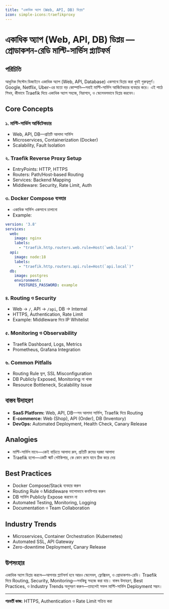 ```yaml
---
title: "একাধিক অ্যাপ (Web, API, DB) ডিপ্লয়"
icon: simple-icons:traefikproxy
---
```


# একাধিক অ্যাপ (Web, API, DB) ডিপ্লয় — প্রোডাকশন-রেডি মাল্টি-সার্ভিস প্ল্যাটফর্ম

## পরিচিতি

আধুনিক সিস্টেম ডিজাইনে একাধিক অ্যাপ (Web, API, Database) একসাথে ডিপ্লয় করা খুবই গুরুত্বপূর্ণ। Google, Netflix, Uber-এর মতো বড় কোম্পানি—সবাই মাল্টি-সার্ভিস আর্কিটেকচার ব্যবহার করে। এই পাঠে শিখব, কীভাবে Traefik দিয়ে একাধিক অ্যাপ সহজে, নিরাপদে, ও স্কেলেবলভাবে ডিপ্লয় করবেন।

## Core Concepts

### ১. মাল্টি-সার্ভিস আর্কিটেকচার
- Web, API, DB—প্রতিটি আলাদা সার্ভিস
- Microservices, Containerization (Docker)
- Scalability, Fault Isolation

### ২. Traefik Reverse Proxy Setup
- EntryPoints: HTTP, HTTPS
- Routers: Path/Host-based Routing
- Services: Backend Mapping
- Middleware: Security, Rate Limit, Auth

### ৩. Docker Compose ব্যবহার
- একাধিক সার্ভিস একসাথে চালানো
- Example:
```yaml
version: '3.8'
services:
  web:
    image: nginx
    labels:
      - "traefik.http.routers.web.rule=Host(`web.local`)"
  api:
    image: node:18
    labels:
      - "traefik.http.routers.api.rule=Host(`api.local`)"
  db:
    image: postgres
    environment:
      POSTGRES_PASSWORD: example
```

### ৪. Routing ও Security
- Web → `/`, API → `/api`, DB → Internal
- HTTPS, Authentication, Rate Limit
- Example: Middleware দিয়ে IP Whitelist

### ৫. Monitoring ও Observability
- Traefik Dashboard, Logs, Metrics
- Prometheus, Grafana Integration

### ৬. Common Pitfalls
- Routing Rule ভুল, SSL Misconfiguration
- DB Publicly Exposed, Monitoring না থাকা
- Resource Bottleneck, Scalability Issue

## বাস্তব উদাহরণ

- **SaaS Platform:** Web, API, DB—সব আলাদা সার্ভিস, Traefik দিয়ে Routing
- **E-commerce:** Web (Shop), API (Order), DB (Inventory)
- **DevOps:** Automated Deployment, Health Check, Canary Release

## Analogies

- মাল্টি-সার্ভিস মানে—একই বাড়িতে আলাদা রুম, প্রতিটি রুমের দরজা আলাদা
- Traefik হলো—একটি স্মার্ট গেটকিপার, কে কোন রুমে যাবে ঠিক করে দেয়

## Best Practices

- Docker Compose/Stack ব্যবহার করুন
- Routing Rule ও Middleware ভালোভাবে কনফিগার করুন
- DB সার্ভিস Publicly Expose করবেন না
- Automated Testing, Monitoring, Logging
- Documentation ও Team Collaboration

## Industry Trends

- Microservices, Container Orchestration (Kubernetes)
- Automated SSL, API Gateway
- Zero-downtime Deployment, Canary Release

## উপসংহার

একাধিক অ্যাপ ডিপ্লয় করলে—আপনার প্ল্যাটফর্ম হবে আরও স্কেলেবল, ফ্লেক্সিবল, ও প্রোডাকশন-রেডি। Traefik দিয়ে Routing, Security, Monitoring—সবকিছু সহজে করা যায়। বাস্তব উদাহরণ, Best Practices, ও Industry Trends অনুসরণ করুন—তাহলেই সফল মাল্টি-সার্ভিস Deployment সম্ভব।

---

**পরবর্তী কাজ:** HTTPS, Authentication ও Rate Limit সক্রিয় করা
